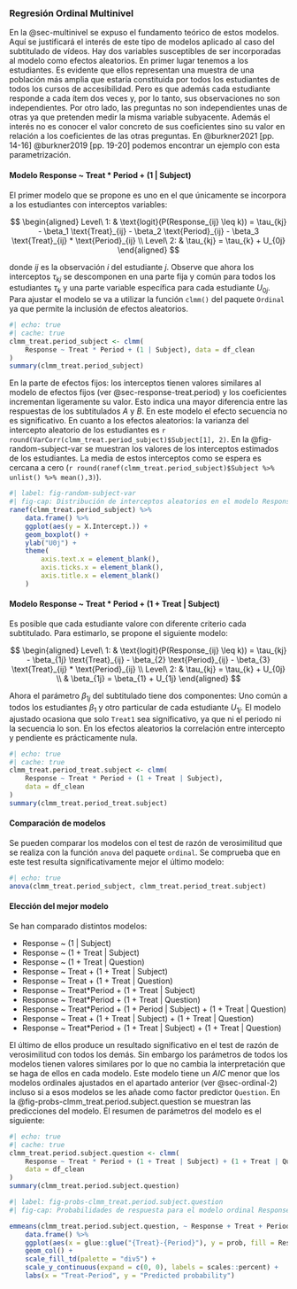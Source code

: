 ### Regresión Ordinal Multinivel {#sec-multinivel-2}

En la @sec-multinivel se expuso el fundamento teórico de estos modelos. Aquí se justificará el interés de este tipo de modelos aplicado al caso del subtitulado de vídeos. Hay dos variables susceptibles de ser incorporadas al modelo como efectos aleatorios. En primer lugar tenemos a los estudiantes. Es evidente que ellos representan una muestra de una población más amplia que estaría constituida por todos los estudiantes de todos los cursos de accesibilidad. Pero es que además cada estudiante responde a cada ítem dos veces y, por lo tanto, sus observaciones no son independientes. Por otro lado, las preguntas no son independientes unas de otras ya que pretenden medir la misma variable subyacente. Además el interés no es conocer el valor concreto de sus coeficientes sino su valor en relación a los coeficientes de las otras preguntas. En @burkner2021 [pp. 14-16] @burkner2019 [pp. 19-20] podemos encontrar un ejemplo con esta parametrización.

#### Modelo Response ~ Treat * Period + (1 | Subject)

El primer modelo que se propone es uno en el que únicamente se incorpora a los estudiantes con interceptos variables:

\small


$$
\begin{aligned}
Level\ 1: & \text{logit}(P(Response_{ij} \leq k)) = \tau_{kj} - \beta_1 \text{Treat}_{ij} - \beta_2 \text{Period}_{ij} - \beta_3 \text{Treat}_{ij} * \text{Period}_{ij} \\
Level\ 2: & \tau_{kj}  =  \tau_{k} + U_{0j}
\end{aligned}
$$

\normalsize

donde $ij$ es la observación $i$ del estudiante $j$. Observe que ahora los interceptos $\tau_{kj}$ se descomponen en una parte fija y común para todos los estudiantes $\tau_{k}$ y una parte variable específica para cada estudiante $U_{0j}$. Para ajustar el modelo se va a utilizar la función `clmm()` del paquete `Ordinal` ya que permite la inclusión de efectos aleatorios. 

\scriptsize
```r
#| echo: true
#| cache: true
clmm_treat.period_subject <- clmm(
    Response ~ Treat * Period + (1 | Subject), data = df_clean
)
summary(clmm_treat.period_subject)
```
\normalsize

En la parte de efectos fijos: los interceptos tienen valores similares al modelo de efectos fijos (ver @sec-response-treat.period) y los coeficientes incrementan ligeramente su valor. Esto indica una mayor diferencia entre las respuestas de los subtitulados $A$ y $B$. En este modelo el efecto secuencia no es significativo. En cuanto a los efectos aleatorios: la varianza del intercepto aleatorio de los estudiantes es `r round(VarCorr(clmm_treat.period_subject)$Subject[1], 2)`. En la @fig-random-subject-var se muestran los valores de los interceptos estimados de los estudiantes. La media de estos interceptos como se espera es cercana a cero (`r round(ranef(clmm_treat.period_subject)$Subject %>% unlist() %>% mean(),3)`).


```r
#| label: fig-random-subject-var
#| fig-cap: Distribución de interceptos aleatorios en el modelo Response ~ Treat * Period + (1 | Subject)
ranef(clmm_treat.period_subject) %>%
    data.frame() %>%
    ggplot(aes(y = X.Intercept.)) +
    geom_boxplot() +
    ylab("U0j") +
    theme(
        axis.text.x = element_blank(),
        axis.ticks.x = element_blank(),
        axis.title.x = element_blank()
    )
```

#### Modelo Response ~ Treat * Period + (1 + Treat | Subject)

Es posible que cada estudiante valore con diferente criterio cada subtitulado. Para estimarlo, se propone el siguiente modelo:


\small


$$
\begin{aligned}
Level\ 1: & \text{logit}(P(Response_{ij} \leq k)) = \tau_{kj} - \beta_{1j} \text{Treat}_{ij} - \beta_{2} \text{Period}_{ij} - \beta_{3} \text{Treat}_{ij} * \text{Period}_{ij} \\
Level\ 2: & \tau_{kj}  =  \tau_{k} + U_{0j} \\
          & \beta_{1j}  =  \beta_{1} + U_{1j}
\end{aligned}
$$

\normalsize


Ahora el parámetro $\beta_{1j}$ del subtitulado tiene dos componentes: Uno común a todos los estudiantes $\beta_{1}$ y otro particular de cada estudiante $U_{1j}$. El modelo ajustado ocasiona que solo `Treat1` sea significativo, ya que ni el periodo ni la secuencia lo son. En los efectos aleatorios la correlación entre intercepto y pendiente es prácticamente nula.

\scriptsize
```r
#| echo: true
#| cache: true
clmm_treat.period_treat.subject <- clmm(
    Response ~ Treat * Period + (1 + Treat | Subject),
    data = df_clean
)
summary(clmm_treat.period_treat.subject)
```
\normalsize

#### Comparación de modelos

Se pueden comparar los modelos con el test de razón de verosimilitud que se realiza con la función `anova` del paquete `ordinal`. Se comprueba que en este test resulta significativamente mejor el último modelo:

\scriptsize
```r
#| echo: true
anova(clmm_treat.period_subject, clmm_treat.period_treat.subject)
```
\normalsize

#### Elección del mejor modelo

Se han comparado distintos modelos:

* Response ~ (1 | Subject)
* Response ~ (1 + Treat | Subject)
* Response ~ (1 + Treat | Question)
* Response ~ Treat + (1 + Treat | Subject)
* Response ~ Treat + (1 + Treat | Question)
* Response ~ Treat*Period + (1 + Treat  | Subject)
* Response ~ Treat*Period + (1 + Treat  | Question)
* Response ~ Treat*Period + (1 + Period | Subject) + (1 + Treat | Question)
* Response ~ Treat + (1 + Treat | Subject) + (1 + Treat | Question)
* Response ~ Treat*Period + (1 + Treat  | Subject) + (1 + Treat | Question)

El último de ellos produce un resultado significativo en el test de razón de verosimilitud con todos los demás. Sin embargo los parámetros de todos los modelos tienen valores similares por lo que no cambia la interpretación que se haga de ellos en cada modelo. Este modelo tiene un $AIC$ menor que los modelos ordinales ajustados en el apartado anterior (ver @sec-ordinal-2) incluso si a esos modelos se les añade como factor predictor `Question`. 
En la @fig-probs-clmm_treat.period.subject.question se muestran las predicciones del modelo. El resumen de parámetros del modelo es el siguiente:

\scriptsize
```r
#| echo: true
#| cache: true
clmm_treat.period.subject.question <- clmm(
    Response ~ Treat * Period + (1 + Treat | Subject) + (1 + Treat | Question),
    data = df_clean
)
summary(clmm_treat.period.subject.question)
```
\normalsize

```r
#| label: fig-probs-clmm_treat.period.subject.question
#| fig-cap: Probabilidades de respuesta para el modelo ordinal Response ~ Treat * Period + (1 + Treat | Subject) + (1 + Treat | Question)

emmeans(clmm_treat.period.subject.question, ~ Response + Treat + Period, mode = "prob") %>%
    data.frame() %>%
    ggplot(aes(x = glue::glue("{Treat}-{Period}"), y = prob, fill = Response)) +
    geom_col() +
    scale_fill_td(palette = "div5") +
    scale_y_continuous(expand = c(0, 0), labels = scales::percent) +
    labs(x = "Treat-Period", y = "Predicted probability")
```

 

